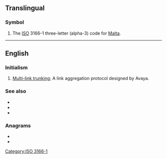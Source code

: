 ==Translingual==

===Symbol===
{{head|mul|symbol}}
# The [[ISO]] 3166-1 three-letter (alpha-3) code for [[Malta]].

[[Category:ISO 3166-1]]

----

==English==

===Initialism===
{{rfc-header|Initialism}}
{{head|en|initialism}}

# {{lb|en|computing}} [[w:Multi-link trunking|Multi-link trunking]]; A link aggregation protocol designed by Avaya.

===See also===
* {{l|en|SLPP}}
* {{l|en|SMLT}}
* {{l|en|DSMLT}}

===Anagrams===
* {{l|en|LTM}}
* {{l|en|Mtl}}